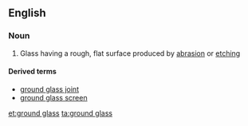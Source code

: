 ==English==

===Noun===
{{wikipedia}}
{{en-noun|head=[[ground]] [[glass]]|-|es}}

# Glass having a rough, flat surface produced by [[abrasion]] or [[etching]]

====Derived terms====
*[[ground glass joint]]
*[[ground glass screen]]

[[et:ground glass]]
[[ta:ground glass]]
